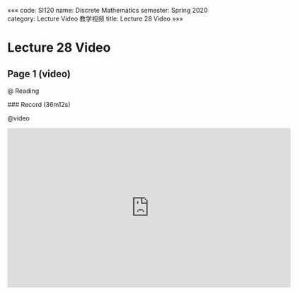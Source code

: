 «««
code: SI120
name: Discrete Mathematics
semester: Spring 2020
category: Lecture Video 教学视频
title: Lecture 28 Video
»»»

# Lecture 28 Video

## Page 1 (video)

@ Reading

<div class="markdown-body">
### Record (36m12s)
</div>

@video

<iframe src="https://watchsb.com/e/qz3r6250rqwx.html" frameborder=0 marginwidth=0 marginheight=0 scrolling=no width=640 height=360 allowfullscreen></iframe>



